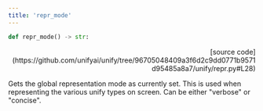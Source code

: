 ```yaml
---
title: 'repr_mode'
---
```


```python
def repr_mode() -> str:
```

<p align="right">[source code](https://github.com/unifyai/unify/tree/96705048409a3f6d2c9dd0771b9571d95485a8a7/unify/repr.py#L28)</p>

Gets the global representation mode as currently set. This is used when representing
the various unify types on screen. Can be either "verbose" or "concise".